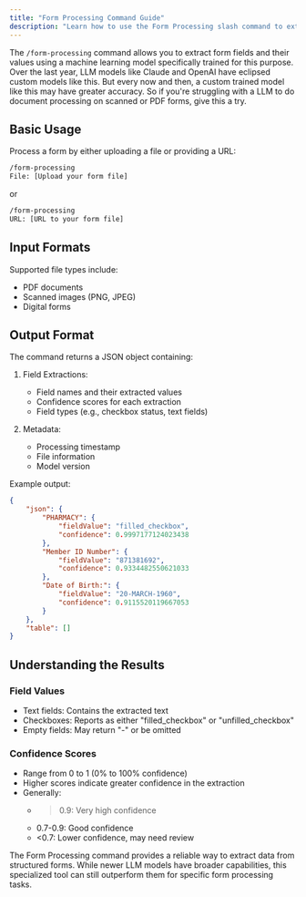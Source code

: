 ```yaml
---
title: "Form Processing Command Guide"
description: "Learn how to use the Form Processing slash command to extract data from forms"
---
```


The `/form-processing` command allows you to extract form fields and their values using a machine learning model specifically trained for this purpose. Over the last year, LLM models like Claude and OpenAI have eclipsed custom models like this. But every now and then, a custom trained model like this may have greater accuracy. So if you're struggling with a LLM to do document processing on scanned or PDF forms, give this a try.

## Basic Usage

Process a form by either uploading a file or providing a URL:

```bash
/form-processing
File: [Upload your form file]
```

or

```bash
/form-processing
URL: [URL to your form file]
```

## Input Formats

Supported file types include:
- PDF documents
- Scanned images (PNG, JPEG)
- Digital forms

## Output Format

The command returns a JSON object containing:

1. Field Extractions:
   - Field names and their extracted values
   - Confidence scores for each extraction
   - Field types (e.g., checkbox status, text fields)

2. Metadata:
   - Processing timestamp
   - File information
   - Model version

Example output:

```json
{
    "json": {
        "PHARMACY": {
            "fieldValue": "filled_checkbox",
            "confidence": 0.9997177124023438
        },
        "Member ID Number": {
            "fieldValue": "871381692",
            "confidence": 0.9334482550621033
        },
        "Date of Birth:": {
            "fieldValue": "20-MARCH-1960",
            "confidence": 0.9115520119667053
        }
    },
    "table": []
}
```

## Understanding the Results

### Field Values
- Text fields: Contains the extracted text
- Checkboxes: Reports as either "filled_checkbox" or "unfilled_checkbox"
- Empty fields: May return "-" or be omitted

### Confidence Scores
- Range from 0 to 1 (0% to 100% confidence)
- Higher scores indicate greater confidence in the extraction
- Generally:
  - > 0.9: Very high confidence
  - 0.7-0.9: Good confidence
  - <0.7: Lower confidence, may need review

The Form Processing command provides a reliable way to extract data from structured forms. While newer LLM models have broader capabilities, this specialized tool can still outperform them for specific form processing tasks.

